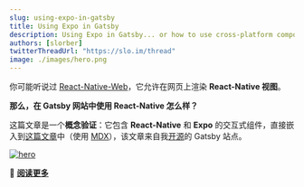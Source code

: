 ```yaml
---
slug: using-expo-in-gatsby
title: Using Expo in Gatsby
description: Using Expo in Gatsby... or how to use cross-platform components in a MDX blog post
authors: [slorber]
twitterThreadUrl: "https://slo.im/thread"
image: ./images/hero.png
---
```


你可能听说过 [React-Native-Web](https://github.com/necolas/react-native-web)，它允许在网页上渲染 **React-Native 视图**。

**那么，在 Gatsby 网站中使用 React-Native 怎么样？**

这篇文章是一个**概念验证**：它包含 **React-Native** 和 **Expo** 的交互式组件，直接嵌入到[这篇文章](https://github.com/slorber/sebastienlorber.com/tree/master/content/posts/2020-05-11-using-expo-in-gatsby)中（使用 [MDX](https://github.com/mdx-js/mdx)），该文章来自我[开源](https://github.com/slorber/sebastienlorber.com)的 Gatsby 站点。

[![hero](./images/hero.png)](https://sebastienlorber.com/using-expo-in-gatsby)

🔗 [**阅读更多**](https://sebastienlorber.com/using-expo-in-gatsby)